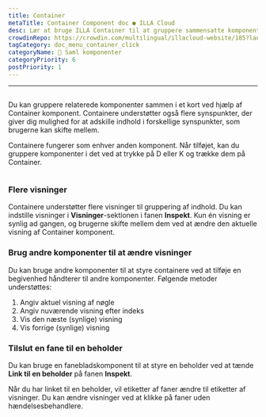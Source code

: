 ```yaml
---
title: Container
metaTitle: Container Component doc ● ILLA Cloud
desc: Lær at bruge ILLA Container til at gruppere sammensatte komponenter på et kort
crowdinRepo: https://crowdin.com/multilingual/illacloud-website/185?languages=da&filter=basic&value=0
tagCategory: doc_menu_container_click
categoryName: 🧬 Saml komponenter
categoryPriority: 6
postPriority: 1
---
```


* * *

## <h2 hidden>Container</h2>

Du kan gruppere relaterede komponenter sammen i et kort ved hjælp af Container komponent. Containere understøtter også flere synspunkter, der giver dig mulighed for at adskille indhold i forskellige synspunkter, som brugerne kan skifte mellem.

Containere fungerer som enhver anden komponent. Når tilføjet, kan du gruppere komponenter i det ved at trykke på D eller K og trække dem på Container.

<img
  src='https://cdn.illacloud.com/official-website/img/docs/assemble/container.png'
  alt=""
/>

### Flere visninger

Containere understøtter flere visninger til gruppering af indhold. Du kan indstille visninger i **Visninger**-sektionen i fanen **Inspekt**. Kun én visning er synlig ad gangen, og brugerne skifte mellem dem ved at ændre den aktuelle visning af Container komponent.

### Brug andre komponenter til at ændre visninger

Du kan bruge andre komponenter til at styre containere ved at tilføje en begivenhed håndterer til andre komponenter. Følgende metoder understøttes:

1.  Angiv aktuel visning af nøgle
2.  Angiv nuværende visning efter indeks
3.  Vis den næste (synlige) visning
4.  Vis forrige (synlige) visning

### Tilslut en fane til en beholder

Du kan bruge en fanebladskomponent til at styre en beholder ved at tænde **Link til en beholder** på fanen **Inspekt**.

Når du har linket til en beholder, vil etiketter af faner ændre til etiketter af visninger. Du kan ændre visninger ved at klikke på faner uden hændelsesbehandlere. 
